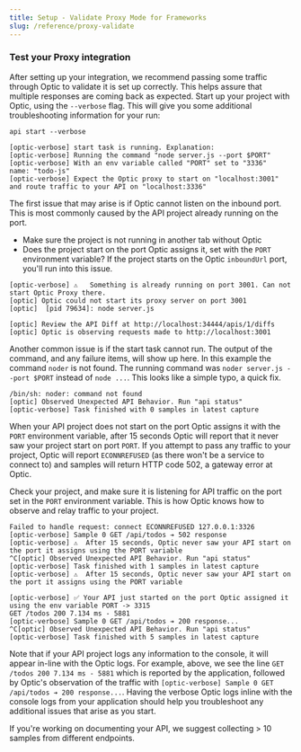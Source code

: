```yaml
---
title: Setup - Validate Proxy Mode for Frameworks
slug: /reference/proxy-validate
---
```



### Test your Proxy integration

After setting up your integration, we recommend passing some traffic through Optic to validate it is set up correctly. This helps assure that multiple responses are coming back as expected. Start up your project with Optic, using the `--verbose` flag. This will give you some additional troubleshooting information for your run:

```
api start --verbose
```

```
[optic-verbose] start task is running. Explanation:
[optic-verbose] Running the command "node server.js --port $PORT"
[optic-verbose] With an env variable called "PORT" set to "3336"
name: "todo-js"
[optic-verbose] Expect the Optic proxy to start on "localhost:3001" and route traffic to your API on "localhost:3336"
```

<ExpandDocs title="Potential issue: the Optic port is occupied" defaultOpen={false}>

The first issue that may arise is if Optic cannot listen on the inbound port. This is most commonly caused by the API project already running on the port.

- Make sure the project is not running in another tab without Optic
- Does the project start on the port Optic assigns it, set with the `PORT` environment variable? If the project starts on the Optic `inboundUrl` port, you'll run into this issue.

```
[optic-verbose] ⚠️   Something is already running on port 3001. Can not start Optic Proxy there.
[optic] Optic could not start its proxy server on port 3001
[optic]  [pid 79634]: node server.js
```

</ExpandDocs>

```
[optic] Review the API Diff at http://localhost:34444/apis/1/diffs
[optic] Optic is observing requests made to http://localhost:3001
```

<ExpandDocs title="Potential issue: the project start command is not working" defaultOpen={false}>

Another common issue is if the start task cannot run. The output of the command, and any failure items, will show up here. In this example the command `noder` is not found. The running command was `noder server.js --port $PORT` instead of `node ...`. This looks like a simple typo, a quick fix.

```
/bin/sh: noder: command not found
[optic] Observed Unexpected API Behavior. Run "api status"
[optic-verbose] Task finished with 0 samples in latest capture
```

</ExpandDocs>

<ExpandDocs title="Potential issue: the project does not start on the correct port" defaultOpen={false}>

When your API project does not start on the port Optic assigns it with the `PORT` environment variable, after 15 seconds Optic will report that it never saw your project start on port `PORT`. If you attempt to pass any traffic to your project, Optic will report `ECONNREFUSED` (as there won't be a service to connect to) and samples will return HTTP code 502, a gateway error at Optic.

Check your project, and make sure it is listening for API traffic on the port set in the `PORT` environment variable. This is how Optic knows how to observe and relay traffic to your project.

```
Failed to handle request: connect ECONNREFUSED 127.0.0.1:3326
[optic-verbose] Sample 0 GET /api/todos ➔ 502 response
[optic-verbose] ⚠️  After 15 seconds, Optic never saw your API start on the port it assigns using the PORT variable
^C[optic] Observed Unexpected API Behavior. Run "api status"
[optic-verbose] Task finished with 1 samples in latest capture
[optic-verbose] ⚠️  After 15 seconds, Optic never saw your API start on the port it assigns using the PORT variable
```

</ExpandDocs>

```
[optic-verbose] ✅ Your API just started on the port Optic assigned it using the env variable PORT -> 3315
GET /todos 200 7.134 ms - 5881
[optic-verbose] Sample 0 GET /api/todos ➔ 200 response...
^C[optic] Observed Unexpected API Behavior. Run "api status"
[optic-verbose] Task finished with 5 samples in latest capture

```

Note that if your API project logs any information to the console, it will appear in-line with the Optic logs. For example, above, we see the line `GET /todos 200 7.134 ms - 5881` which is reported by the application, followed by Optic's observation of the traffic with `[optic-verbose] Sample 0 GET /api/todos ➔ 200 response...`. Having the verbose Optic logs inline with the console logs from your application should help you troubleshoot any additional issues that arise as you start.

If you're working on documenting your API, we suggest collecting > 10 samples from different endpoints.
